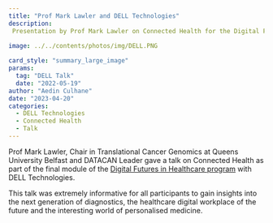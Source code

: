 ```yaml
---
title: "Prof Mark Lawler and DELL Technologies"
description: 
 Presentation by Prof Mark Lawler on Connected Health for the Digital Futures in Healthcare program with DELL Technologies. 
 
image: ../../contents/photos/img/DELL.PNG 

card_style: "summary_large_image"
params:
  tag: "DELL Talk"
  date: "2022-05-19"
author: "Aedin Culhane"
date: "2023-04-20"
categories:
  - DELL Technologies 
  - Connected Health
  - Talk
---
```


Prof Mark Lawler, Chair in Translational Cancer Genomics at Queens University Belfast and DATACAN Leader gave a talk on Connected Health as part of the final module of the [Digital Futures in Healthcare program](https://www.dell.com/en-ie/dt/microsites/digital-futures-in-healthcare.htm#scroll=off) with DELL Technologies.

This talk was extremely informative for all participants to gain insights into the next generation of diagnostics, the healthcare digital workplace of the future and the interesting world of personalised medicine.
